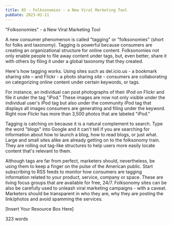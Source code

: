 ```yaml
---
title: 05 - Folksonomies - a New Viral Marketing Tool
pubDate: 2023-01-11
---
```


"Folksonomies" - a New Viral Marketing Tool


A new consumer phenomenon is called "tagging" or "folksonomies" (short for folks and taxonomy). Tagging is powerful because consumers are creating an organizational structure for online content. Folksonomies not only enable people to file away content under tags, but, even better, share it with others by filing it under a global taxonomy that they created.

Here's how tagging works. Using sites such as del.icio.us - a bookmark sharing site – and Flickr - a photo sharing site - consumers are collaborating on categorizing online content under certain keywords, or tags.

For instance, an individual can post photographs of their iPod on Flickr and file it under the tag "iPod." These images are now not only visible under the individual user's iPod tag but also under the community iPod tag that displays all images consumers are generating and filing under the keyword. Right now Flickr has more than 3,500 photos that are labeled "iPod." 

Tagging is catching on because it is a natural complement to search. Type the word "blogs" into Google and it can't tell if you are searching for information about how to launch a blog, how to read blogs, or just what. Large and small sites alike are already getting on to the folksonomy train. They are rolling out tag-like structures to help users more easily locate content that's relevant to them.

Although tags are far from perfect, marketers should, nevertheless, be using them to keep a finger on the pulse of the American public. Start subscribing to RSS feeds to monitor how consumers are tagging information related to your product, service, company or space. These are living focus groups that are available for free, 24/7. Folksonomy sites can be also be carefully used to unleash viral marketing campaigns - with a caveat. Marketers should be transparent in who they are, why they are posting the link/photos and avoid spamming the services.

[Insert Your Resource Box Here]

323 words